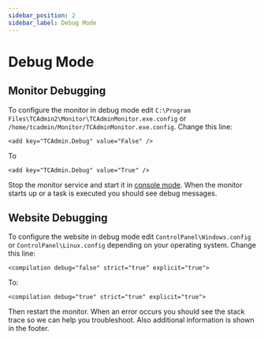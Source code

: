 ```yaml
---
sidebar_position: 2
sidebar_label: Debug Mode
---
```

# Debug Mode

## Monitor Debugging

To configure the monitor in debug mode edit `C:\Program Files\TCAdmin2\Monitor\TCAdminMonitor.exe.config` or `/home/tcadmin/Monitor/TCAdminMonitor.exe.config`. Change this line:

```
<add key="TCAdmin.Debug" value="False" />
```
To

```
<add key="TCAdmin.Debug" value="True" />
```
Stop the monitor service and start it in [console mode](/getting-started/server-components#startstop-in-console-mode). When the monitor starts up or a task is executed you should see debug messages.

## Website Debugging

To configure the website in debug mode edit `ControlPanel\Windows.config` or `ControlPanel\Linux.config` depending on your operating system. Change this line:

```
<compilation debug="false" strict="true" explicit="true">
```

To:

```
<compilation debug="true" strict="true" explicit="true">
```

Then restart the monitor. When an error occurs you should see the stack trace so we can help you troubleshoot. Also additional information is shown in the footer.